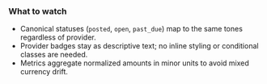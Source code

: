 
<Meta of={InvoiceListStories} />

<Canvas>
  <Story of={InvoiceListStories.CollectionsBoard} />
</Canvas>

### What to watch

- Canonical statuses (`posted`, `open`, `past_due`) map to the same tones regardless of provider.
- Provider badges stay as descriptive text; no inline styling or conditional classes are needed.
- Metrics aggregate normalized amounts in minor units to avoid mixed currency drift.
